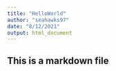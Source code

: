 ```yaml
---
title: "HelloWorld"
author: "seahawks97"
date: "8/12/2021"
output: html_document
---
```


## This is a markdown file
